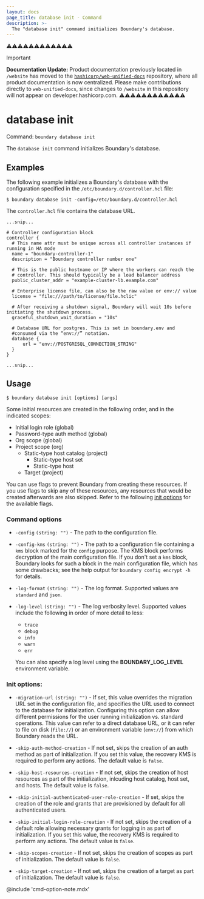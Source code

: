 ```yaml
---
layout: docs
page_title: database init - Command
description: >-
  The "database init" command initializes Boundary's database.
---
```


⚠️⚠️⚠️⚠️⚠️⚠️⚠️⚠️⚠️⚠️⚠️⚠️
> [!IMPORTANT]  
> **Documentation Update:** Product documentation previously located in `/website` has moved to the [`hashicorp/web-unified-docs`](https://github.com/hashicorp/web-unified-docs) repository, where all product documentation is now centralized. Please make contributions directly to `web-unified-docs`, since changes to `/website` in this repository will not appear on developer.hashicorp.com.
⚠️⚠️⚠️⚠️⚠️⚠️⚠️⚠️⚠️⚠️⚠️⚠️

# database init

Command: `boundary database init`

The `database init` command initializes Boundary's database.

## Examples

The following example initializes a Boundary's database with the configuration specified in the `/etc/boundary.d/controller.hcl` file:

```shell-session
$ boundary database init -config=/etc/boundary.d/controller.hcl
```

The `controller.hcl` file contains the database URL.

<CodeBlockConfig filename="/etc/boundary.d/controller.hcl" hideClipboard highlight="19-23">

```hcl
...snip...

# Controller configuration block
controller {
  # This name attr must be unique across all controller instances if running in HA mode
  name = "boundary-controller-1"
  description = "Boundary controller number one"

  # This is the public hostname or IP where the workers can reach the
  # controller. This should typically be a load balancer address
  public_cluster_addr = "example-cluster-lb.example.com"

  # Enterprise license file, can also be the raw value or env:// value
  license = "file:///path/to/license/file.hclic"

  # After receiving a shutdown signal, Boundary will wait 10s before initiating the shutdown process.
  graceful_shutdown_wait_duration = "10s"

  # Database URL for postgres. This is set in boundary.env and
  #consumed via the “env://” notation.
  database {
      url = "env://POSTGRESQL_CONNECTION_STRING"
  }
}

...snip...
```

</CodeBlockConfig>


## Usage

<CodeBlockConfig hideClipboard>

```shell-session
$ boundary database init [options] [args]
```

</CodeBlockConfig>

Some initial resources are created in the following order, and in the indicated scopes:

- Initial login role (global)
- Password-type auth method (global)
- Org scope (global)
- Project scope (org)
   - Static-type host catalog (project)
      - Static-type host set
      - Static-type host
   - Target (project)

<Tip>

You can use flags to prevent Boundary from creating these resources.
If you use flags to skip any of these resources, any resources that would be created afterwards are also skipped.
Refer to the following [init options](#init-options) for the available flags.

</Tip>

### Command options

- `-config` `(string: "")` - The path to the configuration file.
- `-config-kms` `(string: "")` - The path to a configuration file containing a `kms` block marked for the `config` purpose.
The KMS block performs decryption of the main configuration file.
If you don't set a `kms` block, Boundary looks for such a block in the main configuration file, which has some drawbacks; see the help output for `boundary config encrypt -h` for details.
- `-log-format` `(string: "")` - The log format.
Supported values are `standard` and `json`.
- `-log-level` `(string: "")` - The log verbosity level. Supported values include the following in order of more detail to less:

  - `trace`
  - `debug`
  - `info`
  - `warn`
  - `err`

  You can also specify a log level using the **BOUNDARY_LOG_LEVEL** environment variable.

### Init options:

- `-migration-url` `(string: "")` - If set, this value overrides the migration URL set in the configuration file, and specifies the URL used to connect to the database for initialization.
Configuring this option can allow different permissions for the user running initialization vs. standard operations.
This value can refer to a direct database URL, or it can refer to file on disk (`file://`) or an environment variable (`env://`) from which Boundary reads the URL.

- `-skip-auth-method-creation` - If not set, skips the creation of an auth method as part of initialization.
If you set this value, the recovery KMS is required to perform any actions.
The default value is `false`.

- `-skip-host-resources-creation` - If not set, skips the creation of host resources as part of the initialization, inlcuding host catalog, host set, and hosts.
The default value is `false`.

- `-skip-initial-authenticated-user-role-creation` - If set, skips the creation of the role and grants that are provisioned by default for all authenticated users.

- `-skip-initial-login-role-creation` - If not set, skips the creation of a default role allowing necessary grants for logging in as part of initialization.
If you set this value, the recovery KMS is required to perform any actions.
The default value is `false`.

- `-skip-scopes-creation` - If not set, skips the creation of scopes as part of initialization.
The default value is `false`.

- `-skip-target-creation` - If not set, skips the creation of a target as part of initialization.
The default value is `false`.

@include 'cmd-option-note.mdx'
